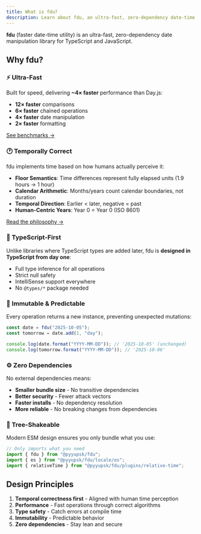```yaml
---
title: What is fdu?
description: Learn about fdu, an ultra-fast, zero-dependency date-time library for TypeScript and JavaScript. Discover how fdu delivers 4× better performance than Day.js while maintaining full TypeScript support, immutability, and a familiar API.
---
```


**fdu** (faster date-time utility) is an ultra-fast, zero-dependency date manipulation library for TypeScript and JavaScript.

## Why fdu?

### ⚡ Ultra-Fast

Built for speed, delivering **~4× faster** performance than Day.js:

- **12× faster** comparisons
- **6× faster** chained operations
- **4× faster** date manipulation
- **2× faster** formatting

[See benchmarks →](/docs/benchmarks)

### 🕐 Temporally Correct

fdu implements time based on how humans actually perceive it:

- **Floor Semantics**: Time differences represent fully elapsed units (1.9 hours → 1 hour)
- **Calendar Arithmetic**: Months/years count calendar boundaries, not duration
- **Temporal Direction**: Earlier < later, negative = past
- **Human-Centric Years**: Year 0 = Year 0 (ISO 8601)

[Read the philosophy →](/docs/philosophy)

### 💪 TypeScript-First

Unlike libraries where TypeScript types are added later, fdu is **designed in TypeScript from day one**:

- Full type inference for all operations
- Strict null safety
- IntelliSense support everywhere
- No `@types/*` package needed

### 🧭 Immutable & Predictable

Every operation returns a new instance, preventing unexpected mutations:

```typescript
const date = fdu("2025-10-05");
const tomorrow = date.add(1, "day");

console.log(date.format("YYYY-MM-DD")); // '2025-10-05' (unchanged)
console.log(tomorrow.format("YYYY-MM-DD")); // '2025-10-06'
```

### ⚙️ Zero Dependencies

No external dependencies means:

- **Smaller bundle size** - No transitive dependencies
- **Better security** - Fewer attack vectors
- **Faster installs** - No dependency resolution
- **More reliable** - No breaking changes from dependencies

### 🧩 Tree-Shakeable

Modern ESM design ensures you only bundle what you use:

```typescript
// Only imports what you need
import { fdu } from "@pyyupsk/fdu";
import { es } from "@pyyupsk/fdu/locale/es";
import { relativeTime } from "@pyyupsk/fdu/plugins/relative-time";
```

## Design Principles

1. **Temporal correctness first** - Aligned with human time perception
2. **Performance** - Fast operations through correct algorithms
3. **Type safety** - Catch errors at compile time
4. **Immutability** - Predictable behavior
5. **Zero dependencies** - Stay lean and secure
